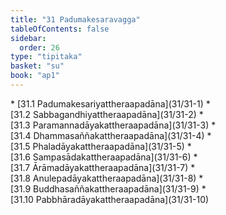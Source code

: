 ```yaml
---
title: "31 Padumakesaravagga"
tableOfContents: false
sidebar:
  order: 26
type: "tipitaka"
basket: "su"
book: "ap1"
---
```



<DynamicBreadcrumb />



<TableOfContents book="ap1" section="31">
* [31.1 Padumakesariyattheraapadāna](31/31-1)
* [31.2 Sabbagandhiyattheraapadāna](31/31-2)
* [31.3 Paramannadāyakattheraapadāna](31/31-3)
* [31.4 Dhammasaññakattheraapadāna](31/31-4)
* [31.5 Phaladāyakattheraapadāna](31/31-5)
* [31.6 Sampasādakattheraapadāna](31/31-6)
* [31.7 Ārāmadāyakattheraapadāna](31/31-7)
* [31.8 Anulepadāyakattheraapadāna](31/31-8)
* [31.9 Buddhasaññakattheraapadāna](31/31-9)
* [31.10 Pabbhāradāyakattheraapadāna](31/31-10)
</TableOfContents>